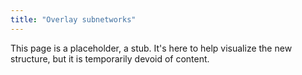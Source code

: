 ```yaml
---
title: "Overlay subnetworks"
---
```


This page is a placeholder, a stub. It's here to help visualize the new structure, but it is temporarily devoid of content.
